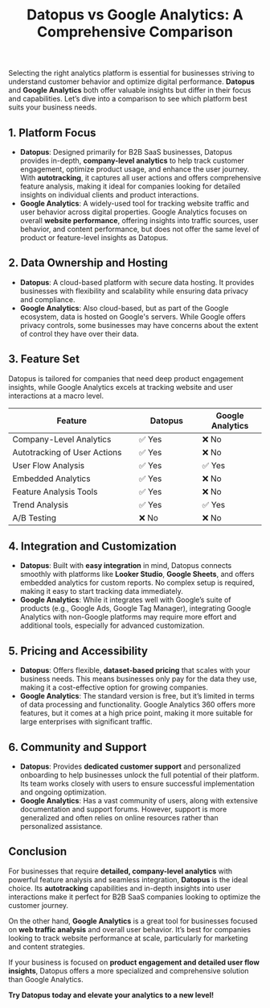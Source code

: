﻿---
title: "Datopus vs Google Analytics: A Comprehensive Comparison"
publishedAt: "2025-03-01"
summary: "A detailed comparison between Datopus and Google Analytics to help businesses choose the right analytics platform."
---

Selecting the right analytics platform is essential for businesses striving to understand customer behavior and optimize digital performance. **Datopus** and **Google Analytics** both offer valuable insights but differ in their focus and capabilities. Let’s dive into a comparison to see which platform best suits your business needs.

## 1. Platform Focus

- **Datopus**: Designed primarily for B2B SaaS businesses, Datopus provides in-depth, **company-level analytics** to help track customer engagement, optimize product usage, and enhance the user journey. With **autotracking**, it captures all user actions and offers comprehensive feature analysis, making it ideal for companies looking for detailed insights on individual clients and product interactions.
- **Google Analytics**: A widely-used tool for tracking website traffic and user behavior across digital properties. Google Analytics focuses on overall **website performance**, offering insights into traffic sources, user behavior, and content performance, but does not offer the same level of product or feature-level insights as Datopus.

## 2. Data Ownership and Hosting

- **Datopus**: A cloud-based platform with secure data hosting. It provides businesses with flexibility and scalability while ensuring data privacy and compliance.
- **Google Analytics**: Also cloud-based, but as part of the Google ecosystem, data is hosted on Google's servers. While Google offers privacy controls, some businesses may have concerns about the extent of control they have over their data.

## 3. Feature Set

Datopus is tailored for companies that need deep product engagement insights, while Google Analytics excels at tracking website and user interactions at a macro level.

<div class="overflow-x-auto">
    <table class="w-full text-base border border-gray-300 bg-white rounded-lg">
    <thead>
        <tr>
            <th width="50%">Feature</th>
            <th width="25%">Datopus</th>
            <th width="25%">Google Analytics</th>
        </tr>
    </thead>
      <tbody>
        <tr>
          <td>Company-Level Analytics</td>
          <td>✅ Yes</td>
          <td>❌ No</td>
        </tr>
        <tr>
          <td>Autotracking of User Actions</td>
          <td>✅ Yes</td>
          <td>❌ No</td>
        </tr>
        <tr>
          <td>User Flow Analysis</td>
          <td>✅ Yes</td>
          <td>✅ Yes</td>
        </tr>
        <tr>
          <td>Embedded Analytics</td>
          <td>✅ Yes</td>
          <td>❌ No</td>
        </tr>
        <tr>
          <td>Feature Analysis Tools</td>
          <td>✅ Yes</td>
          <td>❌ No</td>
        </tr>
        <tr>
          <td>Trend Analysis</td>
          <td>✅ Yes</td>
          <td>✅ Yes</td>
        </tr>
        <tr>
          <td>A/B Testing</td>
          <td>❌ No</td>
          <td>❌ No</td>
        </tr>
      </tbody>
    </table>
</div>

## 4. Integration and Customization

- **Datopus**: Built with **easy integration** in mind, Datopus connects smoothly with platforms like **Looker Studio**, **Google Sheets**, and offers embedded analytics for custom reports. No complex setup is required, making it easy to start tracking data immediately.
- **Google Analytics**: While it integrates well with Google’s suite of products (e.g., Google Ads, Google Tag Manager), integrating Google Analytics with non-Google platforms may require more effort and additional tools, especially for advanced customization.

## 5. Pricing and Accessibility

- **Datopus**: Offers flexible, **dataset-based pricing** that scales with your business needs. This means businesses only pay for the data they use, making it a cost-effective option for growing companies.
- **Google Analytics**: The standard version is free, but it’s limited in terms of data processing and functionality. Google Analytics 360 offers more features, but it comes at a high price point, making it more suitable for large enterprises with significant traffic.

## 6. Community and Support

- **Datopus**: Provides **dedicated customer support** and personalized onboarding to help businesses unlock the full potential of their platform. Its team works closely with users to ensure successful implementation and ongoing optimization.
- **Google Analytics**: Has a vast community of users, along with extensive documentation and support forums. However, support is more generalized and often relies on online resources rather than personalized assistance.

## Conclusion

For businesses that require **detailed, company-level analytics** with powerful feature analysis and seamless integration, **Datopus** is the ideal choice. Its **autotracking** capabilities and in-depth insights into user interactions make it perfect for B2B SaaS companies looking to optimize the customer journey.

On the other hand, **Google Analytics** is a great tool for businesses focused on **web traffic analysis** and overall user behavior. It’s best for companies looking to track website performance at scale, particularly for marketing and content strategies.

If your business is focused on **product engagement and detailed user flow insights**, Datopus offers a more specialized and comprehensive solution than Google Analytics.

**Try Datopus today and elevate your analytics to a new level!**